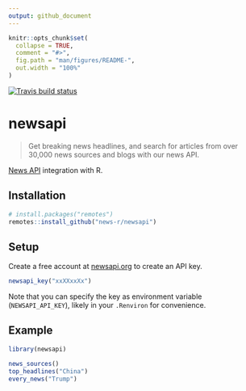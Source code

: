 ```yaml
---
output: github_document
---
```


<!-- README.md is generated from README.Rmd. Please edit that file -->

```r
knitr::opts_chunk$set(
  collapse = TRUE,
  comment = "#>",
  fig.path = "man/figures/README-",
  out.width = "100%"
)
```

<!-- badges: start -->
[![Travis build status](https://travis-ci.org/news-r/newsapi.svg?branch=master)](https://travis-ci.org/news-r/newsapi)
<!-- badges: end -->

# newsapi

> Get breaking news headlines, and search for articles from over 30,000 news sources and blogs with our news API.

[News API](https://newsapi.org) integration with R.

## Installation

``` r
# install.packages("remotes")
remotes::install_github("news-r/newsapi")
```

## Setup

Create a free account at [newsapi.org](https://newsapi.org/) to create an API key.

```r
newsapi_key("xxXXxxXx")
```

Note that you can specify the key as environment variable (`NEWSAPI_API_KEY`), likely in your `.Renviron` for convenience.

## Example

```r
library(newsapi)

news_sources()
top_headlines("China")
every_news("Trump")
```
